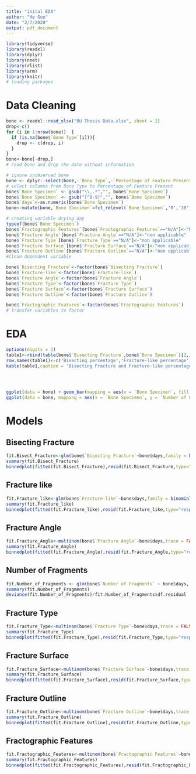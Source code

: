 ```yaml
---
title: "inital EDA"
author: "He Guo"
date: "2/7/2020"
output: pdf_document
---
```


```r
library(tidyverse)
library(readxl)
library(dplyr)
library(nnet)
library(rlist)
library(arm)
library(knitr)
# loading packages
```

# Data Cleaning
```r
bone <- readxl::read_xlsx("BU Thesis Data.xlsx", sheet = 2)
drop<-c()
for (i in 1:nrow(bone))  {
  if (is.na(bone$`Bone Type`[i])){
    drop <- c(drop, i)
  }
}
bone<-bone[-drop,]
# read bone and drop the date without information

# ignore unobserved bone
bone <- dplyr::select(bone,-`Bone Type`,-`Percentage of Feature Present`)
# select columns from Bone Type to Percentage of Feature Present
bone$`Bone Specimen` <- gsub("\\,.*","", bone$`Bone Specimen`)
bone$`Bone Specimen` <- gsub("[^0-9]","", bone$`Bone Specimen`)
bone$`days`<-as.numeric(bone$`Bone Specimen`)
bone<-mutate(bone,`Bone Specimen`=fct_relevel(`Bone Specimen`,'0','30','60','90','180','270','360'))

# creating variable drying day
typeof(bone$`Bone Specimen`)
bone$`Fractographic Features`[bone$`Fractographic Features`=="N/A"]<-"No Feature"
bone$`Fracture Angle`[bone$`Fracture Angle`=="N/A"]<-"non applicable"
bone$`Fracture Type`[bone$`Fracture Type`=="N/A"]<-"non applicable"
bone$`Fracture Surface`[bone$`Fracture Surface`=="N/A"]<-"non applicable"
bone$`Fracture Outline`[bone$`Fracture Outline`=="N/A"]<-"non applicable"
#Clean dependent variable

bone$`Bisecting Fracture`<-factor(bone$`Bisecting Fracture`)
bone$`Fracture-like`<-factor(bone$`Fracture-like`)
bone$`Fracture Angle`<-factor(bone$`Fracture Angle`)
bone$`Fracture Type`<-factor(bone$`Fracture Type`)
bone$`Fracture Surface`<-factor(bone$`Fracture Surface`)
bone$`Fracture Outline`<-factor(bone$`Fracture Outline`)

bone$`Fractographic Features`<-factor(bone$`Fractographic Features`)
# transfer variables to factor 
```
# EDA
```r
options(digits = 2) 
table1<-rbind(table(bone$`Bisecting Fracture`,bone$`Bone Specimen`)[2,]/15,table(bone$`Fracture-like`,bone$`Bone Specimen`)[2,]/15)
row.names(table1)<-c('Bisecting percentage','Fracture-like percentage')
kable(table1,caption = 'Bisecting Fracture and Fracture-like percentage for different drying-day groups')




ggplot(data = bone) + geom_bar(mapping = aes(x = `Bone Specimen`, fill = `Fractographic Features`))+labs(x="Drying Days")
ggplot(data = bone, mapping = aes(x = `Bone Specimen`, y = `Number of Fragments`)) + geom_boxplot()+labs(x="Drying Days")

```



# Models
## Bisecting Fracture
```r

fit.Bisect_Fracture<-glm(bone$`Bisecting Fracture`~bone$days,family = binomial())
summary(fit.Bisect_Fracture)
binnedplot(fitted(fit.Bisect_Fracture),resid(fit.Bisect_Fracture,type="response"))
```

## Fracture like
```r
fit.Fracture_like<-glm(bone$`Fracture-like`~bone$days,family = binomial())
summary(fit.Fracture_like)
binnedplot(fitted(fit.Fracture_like),resid(fit.Fracture_like,type="response"))
```
## Fracture Angle
```r
fit.Fracture_Angle<-multinom(bone$`Fracture Angle`~bone$days,trace = FALSE)
summary(fit.Fracture_Angle)
binnedplot(fitted(fit.Fracture_Angle),resid(fit.Fracture_Angle,type="response"))
```

## Number of Fragments
```r
fit.Number_of_Fragments <- glm(bone$`Number of Fragments` ~ bone$days, family="poisson")
summary(fit.Number_of_Fragments)
deviance(fit.Number_of_Fragments)/fit.Number_of_Fragments$df.residual
```

## Fracture Type
```r
fit.Fracture_Type<-multinom(bone$`Fracture Type`~bone$days,trace = FALSE)
summary(fit.Fracture_Type)
binnedplot(fitted(fit.Fracture_Type),resid(fit.Fracture_Type,type="response"))
```

## Fracture Surface
```r
fit.Fracture_Surface<-multinom(bone$`Fracture Surface`~bone$days,trace = FALSE)
summary(fit.Fracture_Surface)
binnedplot(fitted(fit.Fracture_Surface),resid(fit.Fracture_Surface,type="response"))
```

## Fracture Outline
```r
fit.Fracture_Outline<-multinom(bone$`Fracture Outline`~bone$days,trace = FALSE)
summary(fit.Fracture_Outline)
binnedplot(fitted(fit.Fracture_Outline),resid(fit.Fracture_Outline,type="response"))

```

## Fractographic Features
```r
fit.Fractographic_Features<-multinom(bone$`Fractographic Features`~bone$days,trace = FALSE)
summary(fit.Fractographic_Features)
binnedplot(fitted(fit.Fractographic_Features),resid(fit.Fractographic_Features,type="response"))
```